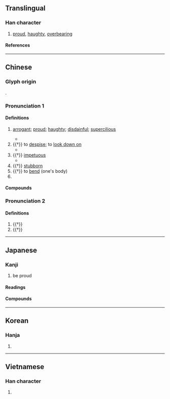 {{character info}}
==Translingual==

===Han character===
{{Han char|rn=9|rad=人|as=11|sn=13|four=28240|canj=OGSK,OQSK|ids=⿰亻敖}}

# [[proud]], [[haughty]], [[overbearing]]

====References====
{{Han ref|kx=0114.190|dkj=01015|dj=0242.270|hdz=10199.060|uh=50B2}}

----

==Chinese==
{{zh-forms|alt=敖,奡,慠,㜜,驁,謷,㥿,嫯}}

===Glyph origin===
{{Han etym}}
{{Han compound|人|敖|ls=psc|c1=s|c2=p|t1=person}}.

===Pronunciation 1===
{{zh-pron
|m=ào
|c=ngou6
|h=pfs=ngau
|md=
|mn=qz,tw:ngō͘/xm,zz:gō
|mn-t=ngao6
|w=3ngau
|mc=y
|oc=y
|cat=
}}

====Definitions====
{{zh-hanzi}}

# [[arrogant]]; [[proud]]; [[haughty]]; [[disdainful]]; [[supercilious]]
#: {{zh-x|驕傲|arrogant; conceited; proud}}
#: {{zh-x|傲慢|arrogant; haughty; supercilious}}
#* {{zh-x|人 不可 有 傲氣，但 不可 無 傲骨。|One should not be arrogant, but should not lack pride in oneself.|ref=a saying of {{w|Xu Beihong}}}}
# {{†}} to [[despise]]; to [[look down on]]
#* {{zh-x|數 加 嚴 令 而 不 致 其 刑，則 民 傲 罪。|...and if he issues one severe order after another, but does not apply the penalties, people will '''despise''' the death-penalty. (translation by {{w|J.J.L. Duyvendak}})|ref=Shangjunshu}}
# {{†}} [[impetuous]]
#* {{zh-x|不 問 而 告 謂 之 傲。|Informing where no question has been posed is called "'''forwardness'''". (translation by John Knoblock)|ref=Xunzi}}
# {{†}} [[stubborn]]
# {{†}} to [[bend]] (one's body)
# {{surname|zh}}

====Compounds====
{{zh-der|驕傲|傲慢|高傲|傲氣|傲然|傲視|孤傲|自傲|倨傲|傲人|傲岸|傲岸不群|傲睨|傲立|傲自|傲骨|兀傲|冷傲|嘯傲|居功自傲|引以為傲|心高氣傲|恃才傲物|執傲|狂傲|秋菊傲霜|驕傲自滿|驕傲自大|違傲|輕世傲物|傲遊|傲嬌}}

===Pronunciation 2===
{{zh-pron
|m=áo
|cat=
}}

====Definitions====
{{zh-hanzi}}

# {{†}} {{zh-alt-form|遨|to [[ramble]]; to [[stroll]]}}
# {{†}} {{zh-alt-form|熬|to [[endure]]; to [[get through]]}}

----

==Japanese==

===Kanji===
{{ja-kanji|grade=|rs=人11}}

# be proud

====Readings====
{{ja-readings
|goon=ごう<がう
|kanon=ごう<がう
|kun=あなど-る, おご-り, おご-る
}}

====Compounds====
{{col2-u|ja
|{{ja-r|傲%岸|ごう%がん}}
|{{ja-r|傲%倨|ごう%きょ|rom=-}}, {{ja-r|傲%踞|ごう%きょ}}
|{{ja-r|傲%睨|ごう%げい}}
|{{ja-r|傲%語|ごう%ご}}
|{{ja-r|傲%傲|ごう%ごう}}
|{{ja-r|傲%骨|ごう%こつ}}
|{{ja-r|傲%兀|ごう%こつ}}
|{{ja-r|傲%嘯|ごう%しゅう}}
|{{ja-r|傲%笑|ごう%しょう}}
|{{ja-r|傲%世|ごう%せい}}
|{{ja-r|傲%然|ごう%ぜん}}
|{{ja-r|傲%霜|ごう%そう}}
|{{ja-r|傲%愎|ごう%ふく}} ({{ja-r|驁%愎|ごう%ふく|rom=-}})
|{{ja-r|傲%放|ごう%ほう}} ({{ja-r|驁%放|ごう%ほう|rom=-}})
|{{ja-r|傲%慢|ごう%まん}} ({{ja-r|敖%慢|ごう%まん|rom=-}}, {{ja-r|慠%慢|ごう%まん|rom=-}})
|{{ja-r|傲%遊|ごう%ゆう}}
|{{ja-r|簡%傲|かん%ごう}}
|{{ja-r|寄%傲|き%ごう}}
|{{ja-r|驕%傲|きょう%ごう}} ({{ja-r|驕%敖|きょう%ごう|rom=-}}, {{ja-r|驕%慠|きょう%ごう|rom=-}})
|{{ja-r|倨%傲|きょ%ごう}} ({{ja-r|倨%敖|きょ%ごう|rom=-}})
|{{ja-r|踞%傲|きょ%ごう}} ({{ja-r|踞%敖|きょ%ごう|rom=-}})
|{{ja-r|亢%傲|こう%ごう}}
|{{ja-r|兀%傲|こつ%ごう}}
|{{ja-r|侈%傲|し%ごう}}
|{{ja-r|嘯%傲|しょう%ごう}}
|{{ja-r|笑%傲|しょう%ごう}} ({{ja-r|笑%敖|しょう%ごう|rom=-}})
|{{ja-r|怠%傲|たい%ごう}} ({{ja-r|怠%敖|たい%ごう|rom=-}}, {{ja-r|怠%慠|たい%ごう|rom=-}})
|{{ja-r|陵%傲|りょう%ごう|rom=-}}, {{ja-r|凌%傲|りょう%ごう}}
}}

----

==Korean==

===Hanja===
{{ko-hanja|오}}

# {{rfdef|ko|sort=人11}}

----

==Vietnamese==

===Han character===
{{vi-readings|reading=[[ngạo]], [[nghệu]], [[ngáo]], [[ngão]]|rs=人11}}

# {{rfdef|vi}}
